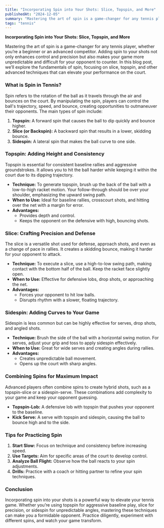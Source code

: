 ```yaml
---
title: "Incorporating Spin into Your Shots: Slice, Topspin, and More"
publishedAt: "2024-12-05"
summary: "Mastering the art of spin is a game-changer for any tennis player, whether you’re a beginner or an advanced competitor. Adding spin to your shots not only enhances control and precision but also makes your game more unpredictable and difficult for your opponent to counter. In this blog post, we’ll explore the fundamentals of spin, focusing on slice, topspin, and other advanced techniques that can elevate your performance on the court."
tags: "tennis"
---
```


**Incorporating Spin into Your Shots: Slice, Topspin, and More**

Mastering the art of spin is a game-changer for any tennis player, whether you’re a beginner or an advanced competitor. Adding spin to your shots not only enhances control and precision but also makes your game more unpredictable and difficult for your opponent to counter. In this blog post, we’ll explore the fundamentals of spin, focusing on slice, topspin, and other advanced techniques that can elevate your performance on the court.

### What is Spin in Tennis?
Spin refers to the rotation of the ball as it travels through the air and bounces on the court. By manipulating the spin, players can control the ball's trajectory, speed, and bounce, creating opportunities to outmaneuver their opponents. The main types of spin include:

1. **Topspin:** A forward spin that causes the ball to dip quickly and bounce higher.
2. **Slice (or Backspin):** A backward spin that results in a lower, skidding bounce.
3. **Sidespin:** A lateral spin that makes the ball curve to one side.

### Topspin: Adding Height and Consistency
Topspin is essential for consistent baseline rallies and aggressive groundstrokes. It allows you to hit the ball harder while keeping it within the court due to its dipping trajectory.

- **Technique:** To generate topspin, brush up the back of the ball with a low-to-high racket motion. Your follow-through should be over your shoulder, emphasizing the upward swing path.
- **When to Use:** Ideal for baseline rallies, crosscourt shots, and hitting over the net with a margin for error.
- **Advantages:**
  - Provides depth and control.
  - Keeps the opponent on the defensive with high, bouncing shots.

### Slice: Crafting Precision and Defense
The slice is a versatile shot used for defense, approach shots, and even as a change of pace in rallies. It creates a skidding bounce, making it harder for your opponent to attack.

- **Technique:** To execute a slice, use a high-to-low swing path, making contact with the bottom half of the ball. Keep the racket face slightly open.
- **When to Use:** Effective for defensive lobs, drop shots, or approaching the net.
- **Advantages:**
  - Forces your opponent to hit low balls.
  - Disrupts rhythm with a slower, floating trajectory.

### Sidespin: Adding Curves to Your Game
Sidespin is less common but can be highly effective for serves, drop shots, and angled shots.

- **Technique:** Brush the side of the ball with a horizontal swing motion. For serves, adjust your grip and toss to apply sidespin effectively.
- **When to Use:** Great for wide serves and creating angles during rallies.
- **Advantages:**
  - Creates unpredictable ball movement.
  - Opens up the court with sharp angles.

### Combining Spins for Maximum Impact
Advanced players often combine spins to create hybrid shots, such as a topspin-slice or a sidespin-serve. These combinations add complexity to your game and keep your opponent guessing.

- **Topspin-Lob:** A defensive lob with topspin that pushes your opponent to the baseline.
- **Kick Serve:** A serve with topspin and sidespin, causing the ball to bounce high and to the side.

### Tips for Practicing Spin
1. **Start Slow:** Focus on technique and consistency before increasing speed.
2. **Use Targets:** Aim for specific areas of the court to develop control.
3. **Analyze Ball Flight:** Observe how the ball reacts to your spin adjustments.
4. **Drills:** Practice with a coach or hitting partner to refine your spin techniques.

### Conclusion
Incorporating spin into your shots is a powerful way to elevate your tennis game. Whether you’re using topspin for aggressive baseline play, slice for precision, or sidespin for unpredictable angles, mastering these techniques can make you a formidable opponent. Practice diligently, experiment with different spins, and watch your game transform.

